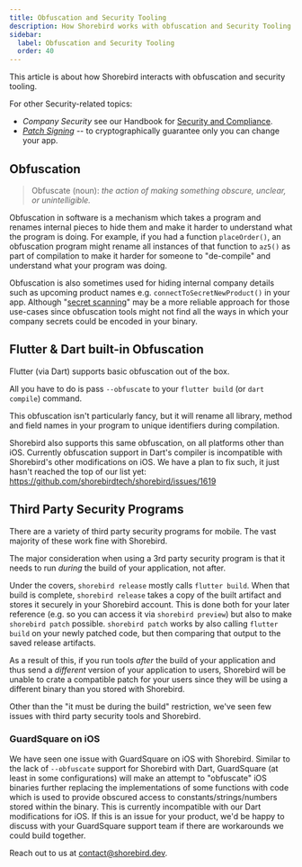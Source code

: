 ```yaml
---
title: Obfuscation and Security Tooling
description: How Shorebird works with obfuscation and Security Tooling
sidebar:
  label: Obfuscation and Security Tooling
  order: 40
---
```


This article is about how Shorebird interacts with obfuscation and security
tooling.

For other Security-related topics:

- _Company Security_ see our Handbook for
  [Security and Compliance](https://handbook.shorebird.dev/compliance/).
- [_Patch Signing_](/code-push/guides/patch-signing) -- to cryptographically
  guarantee only you can change your app.

## Obfuscation

> Obfuscate (noun): _the action of making something obscure, unclear, or
> unintelligible._

Obfuscation in software is a mechanism which takes a program and renames
internal pieces to hide them and make it harder to understand what the program
is doing. For example, if you had a function `placeOrder()`, an obfuscation
program might rename all instances of that function to `az5()` as part of
compilation to make it harder for someone to "de-compile" and understand what
your program was doing.

Obfuscation is also sometimes used for hiding internal company details such as
upcoming product names e.g. `connectToSecretNewProduct()` in your app. Although
"[secret scanning](https://docs.github.com/en/code-security/secret-scanning/introduction/about-secret-scanning)"
may be a more reliable approach for those use-cases since obfuscation tools
might not find all the ways in which your company secrets could be encoded in
your binary.

## Flutter & Dart built-in Obfuscation

Flutter (via Dart) supports basic obfuscation out of the box.

All you have to do is pass `--obfuscate` to your `flutter build` (or
`dart compile`) command.

This obfuscation isn't particularly fancy, but it will rename all library,
method and field names in your program to unique identifiers during compilation.

Shorebird also supports this same obfuscation, on all platforms other than iOS.
Currently obfuscation support in Dart's compiler is incompatible with
Shorebird's other modifications on iOS. We have a plan to fix such, it just
hasn't reached the top of our list yet:
https://github.com/shorebirdtech/shorebird/issues/1619

## Third Party Security Programs

There are a variety of third party security programs for mobile. The vast
majority of these work fine with Shorebird.

The major consideration when using a 3rd party security program is that it needs
to run _during_ the build of your application, not after.

Under the covers, `shorebird release` mostly calls `flutter build`. When that
build is complete, `shorebird release` takes a copy of the built artifact and
stores it securely in your Shorebird account. This is done both for your later
reference (e.g. so you can access it via `shorebird preview`) but also to make
`shorebird patch` possible. `shorebird patch` works by also calling
`flutter build` on your newly patched code, but then comparing that output to
the saved release artifacts.

As a result of this, if you run tools _after_ the build of your application and
thus send a _different_ version of your application to users, Shorebird will be
unable to crate a compatible patch for your users since they will be using a
different binary than you stored with Shorebird.

Other than the "it must be during the build" restriction, we've seen few issues
with third party security tools and Shorebird.

### GuardSquare on iOS

We have seen one issue with GuardSquare on iOS with Shorebird. Similar to the
lack of `--obfuscate` support for Shorebird with Dart, GuardSquare (at least in
some configurations) will make an attempt to "obfuscate" iOS binaries further
replacing the implementations of some functions with code which is used to
provide obscured access to constants/strings/numbers stored within the binary.
This is currently incompatible with our Dart modifications for iOS. If this is
an issue for your product, we'd be happy to discuss with your GuardSquare
support team if there are workarounds we could build together.

Reach out to us at contact@shorebird.dev.
